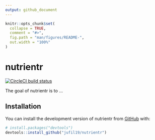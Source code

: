 ```yaml
---
output: github_document
---
```


<!-- README.md is generated from README.Rmd. Please edit that file -->

```r
knitr::opts_chunk$set(
  collapse = TRUE,
  comment = "#>",
  fig.path = "man/figures/README-",
  out.width = "100%"
)
```

# nutrientr

<!-- badges: start -->
[![CircleCI build status](https://circleci.com/gh/jufil19/nutrientr.svg?style=svg)](https://circleci.com/gh/jufil19/nutrientr)
<!-- badges: end -->

The goal of nutrientr is to ...

## Installation

You can install the development version of nutrientr from [GitHub](https://github.com/) with:

``` r
# install.packages("devtools")
devtools::install_github("jufil19/nutrientr")
```

